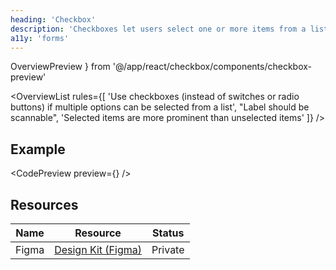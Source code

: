 ```yaml
---
heading: 'Checkbox'
description: 'Checkboxes let users select one or more items from a list, or turn an item on or off'
a11y: 'forms'
---
```


  OverviewPreview
} from '@/app/react/checkbox/components/checkbox-preview'

<OverviewList rules={[
  'Use checkboxes (instead of switches or radio buttons) if multiple options can be selected from a list',
  "Label should be scannable",
  'Selected items are more prominent than unselected items'
]} />

## Example

<CodePreview preview={<OverviewPreview />} />
<LivePlayground />

<DripDivider />

## Resources

| Name     | Resource | Status                                               |
| -------- | -------- | ---------------------------------------------------- |
| Figma    | [Design Kit (Figma)](https://www.figma.com/design/ducwqOCxoxcWc3ReV3FYd8/Digital-University-Component-Library?m=auto&node-id=0-1)      |                         Private                      |